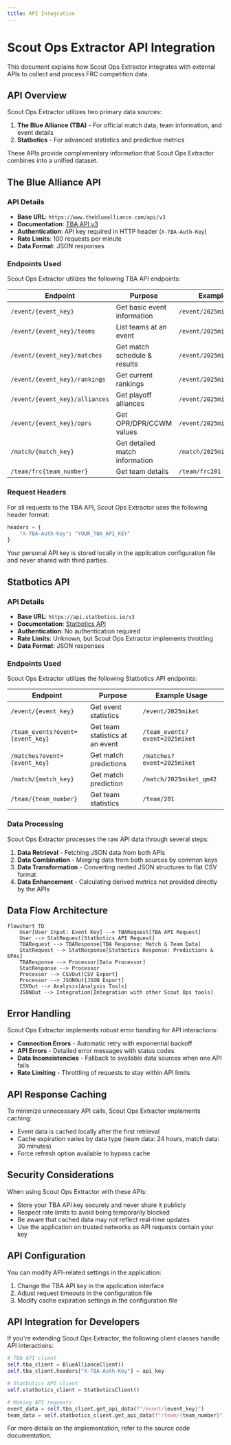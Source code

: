 ```yaml
---
title: API Integration
---
```



# Scout Ops Extractor API Integration

This document explains how Scout Ops Extractor integrates with external APIs to collect and process FRC competition data.

## API Overview

Scout Ops Extractor utilizes two primary data sources:

1. **The Blue Alliance (TBA)** - For official match data, team information, and event details
2. **Statbotics** - For advanced statistics and predictive metrics

These APIs provide complementary information that Scout Ops Extractor combines into a unified dataset.

## The Blue Alliance API

### API Details

- **Base URL**: `https://www.thebluealliance.com/api/v3`
- **Documentation**: [TBA API v3](https://www.thebluealliance.com/apidocs/v3)
- **Authentication**: API key required in HTTP header (`X-TBA-Auth-Key`)
- **Rate Limits**: 100 requests per minute
- **Data Format**: JSON responses

### Endpoints Used

Scout Ops Extractor utilizes the following TBA API endpoints:

| Endpoint | Purpose | Example Usage |
|----------|---------|---------------|
| `/event/{event_key}` | Get basic event information | `/event/2025miket` |
| `/event/{event_key}/teams` | List teams at an event | `/event/2025miket/teams` |
| `/event/{event_key}/matches` | Get match schedule & results | `/event/2025miket/matches` |
| `/event/{event_key}/rankings` | Get current rankings | `/event/2025miket/rankings` |
| `/event/{event_key}/alliances` | Get playoff alliances | `/event/2025miket/alliances` |
| `/event/{event_key}/oprs` | Get OPR/DPR/CCWM values | `/event/2025miket/oprs` |
| `/match/{match_key}` | Get detailed match information | `/match/2025miket_qm42` |
| `/team/frc{team_number}` | Get team details | `/team/frc201` |

### Request Headers

For all requests to the TBA API, Scout Ops Extractor uses the following header format:

```python
headers = {
    "X-TBA-Auth-Key": "YOUR_TBA_API_KEY"
}
```

<Callout type="info">
  Your personal API key is stored locally in the application configuration file and never shared with third parties.
</Callout>

## Statbotics API

### API Details

- **Base URL**: `https://api.statbotics.io/v3`
- **Documentation**: [Statbotics API](https://statbotics.io/api)
- **Authentication**: No authentication required
- **Rate Limits**: Unknown, but Scout Ops Extractor implements throttling
- **Data Format**: JSON responses

### Endpoints Used

Scout Ops Extractor utilizes the following Statbotics API endpoints:

| Endpoint | Purpose | Example Usage |
|----------|---------|---------------|
| `/event/{event_key}` | Get event statistics | `/event/2025miket` |
| `/team_events?event={event_key}` | Get team statistics at an event | `/team_events?event=2025miket` |
| `/matches?event={event_key}` | Get match predictions | `/matches?event=2025miket` |
| `/match/{match_key}` | Get match prediction | `/match/2025miket_qm42` |
| `/team/{team_number}` | Get team statistics | `/team/201` |

### Data Processing

Scout Ops Extractor processes the raw API data through several steps:

1. **Data Retrieval** - Fetching JSON data from both APIs
2. **Data Combination** - Merging data from both sources by common keys
3. **Data Transformation** - Converting nested JSON structures to flat CSV format
4. **Data Enhancement** - Calculating derived metrics not provided directly by the APIs

## Data Flow Architecture

```mermaid
flowchart TD
    User[User Input: Event Key] --> TBARequest[TBA API Request]
    User --> StatRequest[Statbotics API Request]
    TBARequest --> TBAResponse[TBA Response: Match & Team Data]
    StatRequest --> StatResponse[Statbotics Response: Predictions & EPAs]
    TBAResponse --> Processor[Data Processor]
    StatResponse --> Processor
    Processor --> CSVOut[CSV Export]
    Processor --> JSONOut[JSON Export]
    CSVOut --> Analysis[Analysis Tools]
    JSONOut --> Integration[Integration with other Scout Ops tools]
```

## Error Handling

Scout Ops Extractor implements robust error handling for API interactions:

- **Connection Errors** - Automatic retry with exponential backoff
- **API Errors** - Detailed error messages with status codes
- **Data Inconsistencies** - Fallback to available data sources when one API fails
- **Rate Limiting** - Throttling of requests to stay within API limits

## API Response Caching

To minimize unnecessary API calls, Scout Ops Extractor implements caching:

- Event data is cached locally after the first retrieval
- Cache expiration varies by data type (team data: 24 hours, match data: 30 minutes)
- Force refresh option available to bypass cache

## Security Considerations

When using Scout Ops Extractor with these APIs:

- Store your TBA API key securely and never share it publicly
- Respect rate limits to avoid being temporarily blocked
- Be aware that cached data may not reflect real-time updates
- Use the application on trusted networks as API requests contain your key

## API Configuration

You can modify API-related settings in the application:

1. Change the TBA API key in the application interface
2. Adjust request timeouts in the configuration file
3. Modify cache expiration settings in the configuration file

## API Integration for Developers

If you're extending Scout Ops Extractor, the following client classes handle API interactions:

```python
# TBA API client
self.tba_client = BlueAllianceClient()
self.tba_client.headers["X-TBA-Auth-Key"] = api_key

# Statbotics API client
self.statbotics_client = StatboticsClient()

# Making API requests
event_data = self.tba_client.get_api_data(f"/event/{event_key}")
team_data = self.statbotics_client.get_api_data(f"/team/{team_number}")
```

For more details on the implementation, refer to the source code documentation.